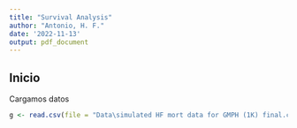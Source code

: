 ```yaml
---
title: "Survival Analysis"
author: "Antonio, H. F."
date: '2022-11-13'
output: pdf_document
---
```


## Inicio

Cargamos datos

```r
g <- read.csv(file = "Data\simulated HF mort data for GMPH (1K) final.csv", header=TRUE, sep=',')
```

